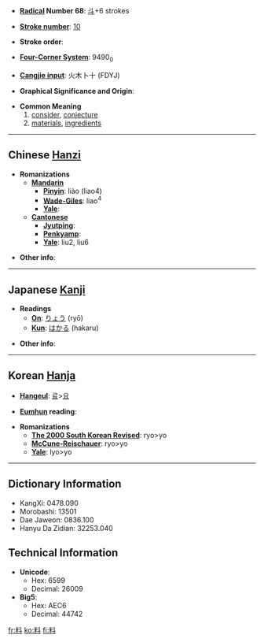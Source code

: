 * '''[[Wiktionary:Chinese radical index| Radical]] Number 68''': [[Wiktionary:Chinese radical index 斗|斗]]+6 strokes

* '''[[Wiktionary:Chinese total strokes index|Stroke number]]''': [[Wiktionary:Chinese total strokes index 10|10]]

* '''Stroke order''': 

* '''[[Wiktionary:Chinese four corner index|Four-Corner System]]''': 9490<sub>0</sub>

* '''[[Wiktionary:Chinese Cangjie index|Cangjie input]]''': 火木卜十 (FDYJ)

* '''Graphical Significance and Origin''': 

* '''Common Meaning'''
*#[[consider]], [[conjecture]]
*# [[material]]s, [[ingredient]]s

----

== Chinese [[Hanzi]] ==

* '''Romanizations'''
** '''[[Mandarin]]'''
*** '''[[Pinyin]]''': liào (liao4)
*** '''[[Wade-Giles]]''': liao<sup>4</sup>
*** '''[[Yale]]''': 
** '''[[Cantonese]]'''
*** '''[[Jyutping]]''':
*** '''[[Penkyamp]]''': 
*** '''[[Yale]]''': liu2, liu6

* '''Other info''': 

----

== Japanese [[Kanji]] ==

* '''Readings'''
** '''[[On]]''': [[りょう]] (ryō)
** '''[[Kun]]''': [[はかる]] (hakaru)

* '''Other info''':  

----

== Korean [[Hanja]] ==

* '''[[Hangeul]]''': [[료]]>[[요]]

* '''[[Eumhun]] reading''': 

* '''Romanizations'''
** '''[[The 2000 South Korean Revised Romanization|The 2000 South Korean Revised]]''': ryo>yo
** '''[[McCune-Reischauer]]''': ryo>yo
** '''[[Yale]]''': lyo>yo

----

== Dictionary Information ==

* KangXi: 0478.090
* Morobashi: 13501
* Dae Jaweon: 0836.100
* Hanyu Da Zidian: 32253.040

== Technical Information ==

* '''Unicode''':
** Hex: 6599
** Decimal: 26009
* '''Big5''':
** Hex: AEC6
** Decimal: 44742

[[fr:料]]
[[ko:料]]
[[fi:料]]